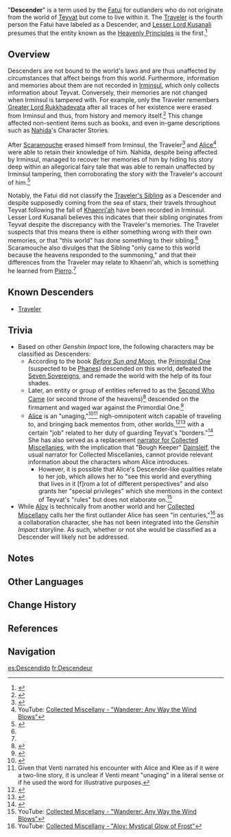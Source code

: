 {{Terminology Infobox
|type   = Lore
|region = Teyvat
}}
"'''Descender'''" is a term used by the [[Fatui]] for outlanders who do not originate from the world of [[Teyvat]] but come to live within it. The [[Traveler]] is the fourth person the Fatui have labeled as a Descender, and [[Lesser Lord Kusanali]] presumes that the entity known as the [[Heavenly Principles]] is the first.<ref name="C3A5">{{Ref/Quest|A Toast to Victory}}</ref>

==Overview==
Descenders are not bound to the world's laws and are thus unaffected by circumstances that affect beings from this world. Furthermore, information and memories about them are not recorded in [[Irminsul]], which only collects information about Teyvat. Conversely, their memories are not changed when Irminsul is tampered with. For example, only the Traveler remembers [[Greater Lord Rukkhadevata]] after all traces of her existence were erased from Irminsul and thus, from history and memory itself.<ref>{{Ref/Quest|Where the Boat of Consciousness Lies}}</ref> This change affected non-sentient items such as books, and even in-game descriptions such as [[Nahida]]'s Character Stories.

After [[Scaramouche]] erased himself from Irminsul, the Traveler<ref name="Night-Bird">{{Ref/Quest|The Night-Bird Falls at the Curtain's Call}}</ref> and [[Alice]]<ref name="Wanderer Misc">YouTube: [https://youtu.be/12SZu2t6Ak8 Collected Miscellany - "Wanderer: Any Way the Wind Blows"]</ref> were able to retain their knowledge of him. Nahida, despite being affected by Irminsul, managed to recover her memories of him by hiding his story deep within an allegorical fairy tale that was able to remain unaffected by Irminsul tampering, then corroborating the story with the Traveler's account of him.<ref>{{Ref/Quest|The Kabukimono's Finale}}</ref>

Notably, the Fatui did not classify the [[Traveler's Sibling]] as a Descender and despite supposedly coming from the sea of stars, their travels throughout Teyvat following the fall of [[Khaenri'ah]] have been recorded in Irminsul. Lesser Lord Kusanali believes this indicates that their sibling originates from Teyvat despite the discrepancy with the Traveler's memories. The Traveler suspects that this means there is either something wrong with their own memories, or that "this world" has done something to their sibling.<ref name="C3A5" /> Scaramouche also divulges that the Sibling "only came to this world because the heavens responded to the summoning," and that their differences from the Traveler may relate to Khaenri'ah, which is something he learned from [[Pierro]].<ref name="Night-Bird" />
==Known Descenders==
*[[Traveler]]

==Trivia==
* Based on other ''Genshin Impact'' lore, the following characters may be classified as Descenders:
** According to the book ''[[Before Sun and Moon]]'', the [[Primordial One]] (suspected to be [[Phanes]]) descended on this world, defeated the [[Seven Sovereigns]], and remade the world with the help of its four shades.
** Later, an entity or group of entities referred to as the [[Second Who Came]] (or second throne of the heavens)<ref>{{Ref/Book|The Byakuyakoku Collection|2|title=Before Sun and Moon}}</ref> descended on the firmament and waged war against the Primordial One.<ref>{{Ref/Arti|Amethyst Crown}}</ref>
** [[Alice]] is an "unaging,"<ref>{{Ref/Quest|The_Golden_Apple_Vacation_Returns!_(Quest)}}</ref><ref group="Note">Given that Venti narrated his encounter with Alice and Klee as if it were a two-line story, it is unclear if Venti meant "unaging" in a literal sense or if he used the word for illustrative purposes.</ref> nigh-omnipotent witch capable of traveling to, and bringing back mementos from, other worlds,<ref>{{Ref/CS|Barbara|Alice's Idol Magazine}}</ref><ref>{{Ref/Quest|The Heavenly Stone's Debris|note=Zhiqiong quotes Alice's reference to the {{w|Crossing the Rubicon|Rubicon}}.}}</ref> with a certain "job" related to her duty of guarding Teyvat's "borders."<ref>{{Ref/Item|Wings of Feasting}}</ref> She has also served as a replacement [[Alice#Gallery|narrator for Collected Miscellanies]], with the implication that "Bough Keeper" [[Dainsleif]], the usual narrator for Collected Miscellanies, cannot provide relevant information about the characters whom Alice introduces.
*** However, it is possible that Alice's Descender-like qualities relate to her job, which allows her to "see this world and everything that lives in it [f]rom a lot of different perspectives" and also grants her "special privileges" which she mentions in the context of Teyvat's "rules" but does not elaborate on.<ref>YouTube: [https://youtu.be/12SZu2t6Ak8 Collected Miscellany - "Wanderer: Any Way the Wind Blows"]</ref>
* While [[Aloy]] is technically from another world and her [[Collected Miscellany]] calls her the first outlander Alice has seen "in centuries,"<ref>YouTube: [https://youtu.be/bx2aWuUjxnE Collected Miscellany - "Aloy: Mystical Glow of Frost"]</ref> as a collaboration character, she has not been integrated into the ''Genshin Impact'' storyline. As such, whether or not she would be classified as a Descender will likely not be addressed.

==Notes==
{{Reflist|note=1}}

==Other Languages==
{{Other Languages
|en      = Descender
|zhs     = 降临者
|zhs_rm  = Jiànglín-zhě
|zht     = 降臨者
|zht_rm  = Jiànglín-zhě
|zh_tl   = Descender
|ja      = 降臨者
|ja_rm   = Kourin-sha
|ja_tl   = Descender
|ko      = 강림자
|ko_rm   = Gangrimja
|ko_tl   = Descender
|es      = Descendido
|es_tl   = Descended One
|fr      = Descendeur
|fr_tl   = Descender
|ru      = Сошедший
|ru_tl   = Descended One
|th      = ผู้มาเยือน
|th_rm   = Phu Ma Yuean
|th_tl   = Visitor
|vi      = Kẻ Đổ Bộ
|vi_tl   = 
|de      = Ankömmling
|de_tl   = Incomer
|id      = Descender
|pt      = Descido
|pt_tl   = Descended One
|tr      = Gökten Gelen<!--right case?-->
|tr_tl   = 
|it      = Discendente
|it_tl   = Descendant
}}

==Change History==
{{Change History|introduced=3.2}}

==References==
{{Reflist}}

==Navigation==
{{Lore Navbox|World}}

[[es:Descendido]]
[[fr:Descendeur]]